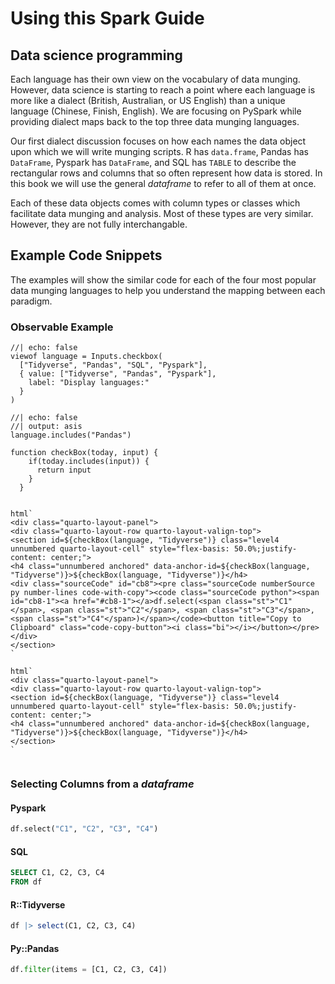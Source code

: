 # Using this Spark Guide

## Data science programming

Each language has their own view on the vocabulary of data munging. However, data science is starting to reach a point where each language is more like a dialect (British, Australian, or US English) than a unique language (Chinese, Finish, English). We are focusing on PySpark while providing dialect maps back to the top three data munging languages.

Our first dialect discussion focuses on how each names the data object upon which we will write munging scripts. R has `data.frame`, Pandas has `DataFrame`, Pyspark has `DataFrame`, and SQL has `TABLE` to describe the rectangular rows and columns that so often represent how data is stored. In this book we will use the general *dataframe* to refer to all of them at once.

Each of these data objects comes with column types or classes which facilitate data munging and analysis. Most of these types are very similar. However, they are not fully interchangable.

## Example Code Snippets

The examples will show the similar code for each of the four most popular data munging languages to help you understand the mapping between each paradigm.

### Observable Example

```ojs
//| echo: false
viewof language = Inputs.checkbox(
  ["Tidyverse", "Pandas", "SQL", "Pyspark"], 
  { value: ["Tidyverse", "Pandas", "Pyspark"], 
    label: "Display languages:"
  }
)
```


```ojs
//| echo: false
//| output: asis
language.includes("Pandas")

function checkBox(today, input) {
    if(today.includes(input)) {
      return input
    } 
  }


html`
<div class="quarto-layout-panel">
<div class="quarto-layout-row quarto-layout-valign-top">
<section id=${checkBox(language, "Tidyverse")} class="level4 unnumbered quarto-layout-cell" style="flex-basis: 50.0%;justify-content: center;">
<h4 class="unnumbered anchored" data-anchor-id=${checkBox(language, "Tidyverse")}>${checkBox(language, "Tidyverse")}</h4>
<div class="sourceCode" id="cb8"><pre class="sourceCode numberSource py number-lines code-with-copy"><code class="sourceCode python"><span id="cb8-1"><a href="#cb8-1"></a>df.select(<span class="st">"C1"</span>, <span class="st">"C2"</span>, <span class="st">"C3"</span>, <span class="st">"C4"</span>)</span></code><button title="Copy to Clipboard" class="code-copy-button"><i class="bi"></i></button></pre></div>
</section>
`

html`
<div class="quarto-layout-panel">
<div class="quarto-layout-row quarto-layout-valign-top">
<section id=${checkBox(language, "Tidyverse")} class="level4 unnumbered quarto-layout-cell" style="flex-basis: 50.0%;justify-content: center;">
<h4 class="unnumbered anchored" data-anchor-id=${checkBox(language, "Tidyverse")}>${checkBox(language, "Tidyverse")}</h4>
</section>
`


```

### Selecting Columns from a *dataframe*

::: {layout-ncol="2"}

#### Pyspark {.unnumbered}

``` py
df.select("C1", "C2", "C3", "C4")
```

#### SQL {.unnumbered}

``` sql
SELECT C1, C2, C3, C4
FROM df
```

#### R::Tidyverse {.unnumbered}

``` r
df |> select(C1, C2, C3, C4)
```

#### Py::Pandas {.unnumbered}

``` py
df.filter(items = [C1, C2, C3, C4])
```
:::